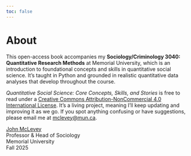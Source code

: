 ```yaml
---
toc: false
---
```


# About {.unnumbered}

This open-access book accompanies my **Sociology/Criminology 3040: Quantitative Research Methods** at Memorial University, which is an introduction to foundational concepts and skills in quantitative social science. It's taught in Python and grounded in realistic quantitative data analyses that develop throughout the course. 

*Quantitative Social Science: Core Concepts, Skills, and Stories* is free to read under a [Creative Commons Attribution-NonCommercial 4.0 International License](https://creativecommons.org/licenses/by-nc/4.0/). It's a living project, meaning I'll keep updating and improving it as we go. If you spot anything confusing or have suggestions, please email me at [mclevey@mun.ca](mailto:mclevey@mun.ca).

[John McLevey](https://www.johnmclevey.com/)<br>
Professor & Head of Sociology<br>
Memorial University<br>
Fall 2025
